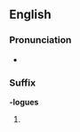 ==English==

===Pronunciation===
* {{a|UK}} {{IPA|/lɒgz/}}

===Suffix===
'''-logues''' {{p}}

# {{plural of|[[-logue#English|-logue]]}}